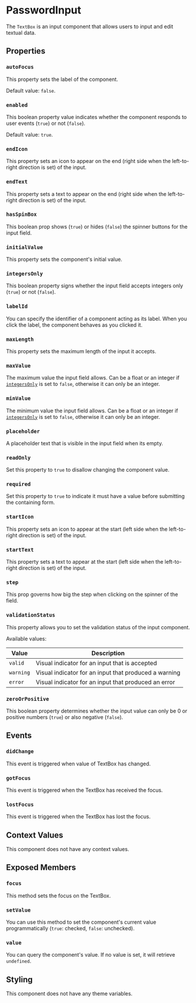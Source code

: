 
# PasswordInput

The `TextBox` is an input component that allows users to input and edit textual data.

## Properties

### `autoFocus`

This property sets the label of the component.

Default value: `false`.

### `enabled`

This boolean property value indicates whether the component responds to user events (`true`) or not (`false`).

Default value: `true`.

### `endIcon`

This property sets an icon to appear on the end (right side when the left-to-right direction is set) of the input.

### `endText`

This property sets a text to appear on the end (right side when the left-to-right direction is set) of the input.

### `hasSpinBox`

This boolean prop shows (`true`) or hides (`false`) the spinner buttons for the input field.

### `initialValue`

This property sets the component's initial value.

### `integersOnly`

This boolean property signs whether the input field accepts integers only (`true`) or not (`false`).

### `labelId`

You can specify the identifier of a component acting as its label. When you click the label, the component behaves as you clicked it.

### `maxLength`

This property sets the maximum length of the input it accepts.

### `maxValue`

The maximum value the input field allows. Can be a float or an integer if [`integersOnly`](#integersonly) is set to `false`, otherwise it can only be an integer.

### `minValue`

The minimum value the input field allows. Can be a float or an integer if [`integersOnly`](#integersonly) is set to `false`, otherwise it can only be an integer.

### `placeholder`

A placeholder text that is visible in the input field when its empty.

### `readOnly`

Set this property to `true` to disallow changing the component value.

### `required`

Set this property to `true` to indicate it must have a value before submitting the containing form.

### `startIcon`

This property sets an icon to appear at the start (left side when the left-to-right direction is set) of the input.

### `startText`

This property sets a text to appear at the start (left side when the left-to-right direction is set) of the input.

### `step`

This prop governs how big the step when clicking on the spinner of the field.

### `validationStatus`

This property allows you to set the validation status of the input component.

Available values:

| Value | Description |
| --- | --- |
| `valid` | Visual indicator for an input that is accepted |
| `warning` | Visual indicator for an input that produced a warning |
| `error` | Visual indicator for an input that produced an error |


### `zeroOrPositive`

This boolean property determines whether the input value can only be 0 or positive numbers (`true`) or also negative (`false`).

## Events

### `didChange`

This event is triggered when value of TextBox has changed.

### `gotFocus`

This event is triggered when the TextBox has received the focus.

### `lostFocus`

This event is triggered when the TextBox has lost the focus.

## Context Values

This component does not have any context values.

## Exposed Members

### `focus`

This method sets the focus on the TextBox.

### `setValue`

You can use this method to set the component's current value programmatically (`true`: checked, `false`: unchecked).

### `value`

You can query the component's value. If no value is set, it will retrieve `undefined`.

## Styling

This component does not have any theme variables.
